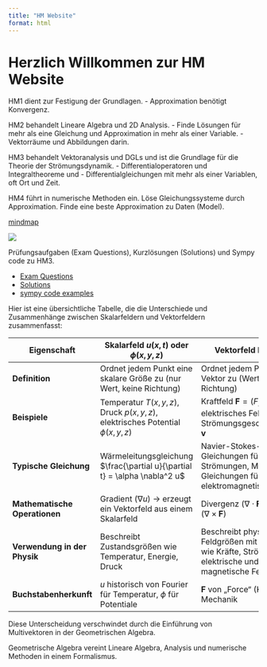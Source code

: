 ```yaml
---
title: "HM Website"
format: html
---
```


# Herzlich Willkommen zur HM Website

HM1 dient zur Festigung der Grundlagen. 
- Approximation benötigt Konvergenz.

HM2 behandelt Lineare Algebra und 2D Analysis. 
- Finde Lösungen für mehr als eine Gleichung und Approximation in mehr als einer Variable. 
- Vektorräume und Abbildungen darin.

HM3 behandelt Vektoranalysis und DGLs und ist die Grundlage für die Theorie der Strömungsdynamik. 
- Differentialoperatoren und Integraltheoreme und 
- Differentialgleichungen mit mehr als einer Variablen, oft Ort und Zeit.

HM4 führt in numerische Methoden ein. Löse Gleichungssysteme durch Approximation. Finde eine beste Approximation zu Daten (Model).

[mindmap](hm101_mindmap_mit_ziel.png)

![](images/clipboard-3118651815.png)

Prüfungsaufgaben (Exam Questions), Kurzlösungen (Solutions) und Sympy code zu HM3.

-   [Exam Questions](exam-questions.qmd)
-   [Solutions](solutions.qmd)
-   [sympy code examples](hm3_python.qmd)

Hier ist eine übersichtliche Tabelle, die die Unterschiede und Zusammenhänge zwischen Skalarfeldern und Vektorfeldern zusammenfasst:

| **Eigenschaft**               | **Skalarfeld** $u(x,t)$ oder $\phi(x,y,z)$                                    | **Vektorfeld** $\mathbf{F}(x,y,z)$                                                                              |
|-------------------|-------------------------------|----------------------|
| **Definition**                | Ordnet jedem Punkt eine skalare Größe zu (nur Wert, keine Richtung)           | Ordnet jedem Punkt einen Vektor zu (Wert + Richtung)                                                            |
| **Beispiele**                 | Temperatur $T(x,y,z)$, Druck $p(x,y,z)$, elektrisches Potential $\phi(x,y,z)$ | Kraftfeld $\mathbf{F} = (F_x, F_y, F_z)$, elektrisches Feld $\mathbf{E}$, Strömungsgeschwindigkeit $\mathbf{v}$ |
| **Typische Gleichung**        | Wärmeleitungsgleichung $\frac{\partial u}{\partial t} = \alpha \nabla^2 u$    | Navier-Stokes-Gleichungen für Strömungen, Maxwell-Gleichungen für elektromagnetische Felder                     |
| **Mathematische Operationen** | Gradient ($\nabla u$) → erzeugt ein Vektorfeld aus einem Skalarfeld           | Divergenz ($\nabla \cdot \mathbf{F}$), Rotation ($\nabla \times \mathbf{F}$)                                    |
| **Verwendung in der Physik**  | Beschreibt Zustandsgrößen wie Temperatur, Energie, Druck                      | Beschreibt physikalische Feldgrößen mit Richtung wie Kräfte, Strömungen, elektrische und magnetische Felder     |
| **Buchstabenherkunft**        | $u$ historisch von Fourier für Temperatur, $\phi$ für Potentiale              | $\mathbf{F}$ von „Force“ (Kraft) in der Mechanik                                                                |

Diese Unterscheidung verschwindet durch die Einführung von Multivektoren in der Geometrischen Algebra.

Geometrische Algebra vereint Lineare Algebra, Analysis und numerische Methoden in einem Formalismus.

